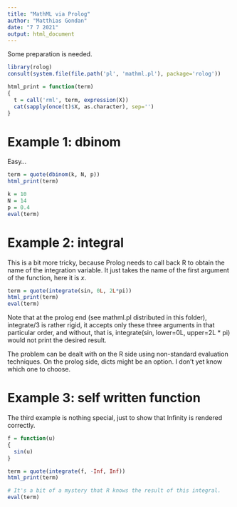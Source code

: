 ---
title: "MathML via Prolog"
author: "Matthias Gondan"
date: "7 7 2021"
output: html_document
---

Some preparation is needed.

```{r}
library(rolog)
consult(system.file(file.path('pl', 'mathml.pl'), package='rolog'))

html_print = function(term)
{
  t = call('rml', term, expression(X))
  cat(sapply(once(t)$X, as.character), sep='')
}
```

# Example 1: dbinom

Easy...

```{r, results='asis'}
term = quote(dbinom(k, N, p))
html_print(term)

k = 10
N = 14
p = 0.4
eval(term)
```

# Example 2: integral

This is a bit more tricky, because Prolog needs to call back R to obtain the 
name of the integration variable. It just takes the name of the first argument
of the function, here it is $x$.

```{r, results='asis'}
term = quote(integrate(sin, 0L, 2L*pi))
html_print(term)
eval(term)
```

Note that at the prolog end (see mathml.pl distributed in this folder), 
integrate/3 is rather rigid, it accepts only these three arguments in that 
particular order, and without, that is, integrate(sin, lower=0L, upper=2L * pi)
would not print the desired result. 

The problem can be dealt with on the R side using non-standard evaluation
techniques. On the prolog side, dicts might be an option. I don't yet know which
one to choose.

# Example 3: self written function

The third example is nothing special, just to show that Infinity is rendered 
correctly.

```{r, results='asis'}
f = function(u)
{
  sin(u)
}

term = quote(integrate(f, -Inf, Inf))
html_print(term)

# It's a bit of a mystery that R knows the result of this integral.
eval(term)
```
